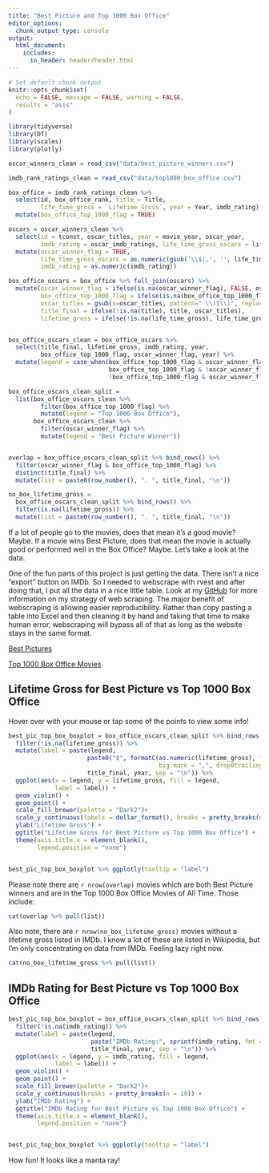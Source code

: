 ```yaml
---
title: "Best Picture and Top 1000 Box Office"
editor_options: 
  chunk_output_type: console
output:
  html_document:
    includes:
      in_header: header/header.html
---
```


```r
# Set default chunk output
knitr::opts_chunk$set(
  echo = FALSE, message = FALSE, warning = FALSE,
  results = "asis"
)
```

```r
library(tidyverse)
library(DT)
library(scales)
library(plotly)
```



```r
oscar_winners_clean = read_csv("data/best_picture_winners.csv")

imdb_rank_ratings_clean = read_csv("data/top1000_box_office.csv")
```

```r
box_office = imdb_rank_ratings_clean %>%
  select(id, box_office_rank, title = Title,
         life_time_gross = `Lifetime Gross`, year = Year, imdb_rating) %>% 
  mutate(box_office_top_1000_flag = TRUE)

oscars = oscar_winners_clean %>%
  select(id = tconst, oscar_titles, year = movie_year, oscar_year,
         imdb_rating = oscar_imdb_ratings, life_time_gross_oscars = life_time_gross) %>% 
  mutate(oscar_winner_flag = TRUE,
         life_time_gross_oscars = as.numeric(gsub('\\$|,', '', life_time_gross_oscars)),
         imdb_rating = as.numeric(imdb_rating))

box_office_oscars = box_office %>% full_join(oscars) %>% 
  mutate(oscar_winner_flag = ifelse(is.na(oscar_winner_flag), FALSE, oscar_winner_flag),
         box_office_top_1000_flag = ifelse(is.na(box_office_top_1000_flag), FALSE, box_office_top_1000_flag),
         oscar_titles = gsub(x=oscar_titles, pattern=" \\(I\\)", replacement = ""),
         title_final = ifelse(!is.na(title), title, oscar_titles),
         lifetime_gross = ifelse(!is.na(life_time_gross), life_time_gross, life_time_gross_oscars))


box_office_oscars_clean = box_office_oscars %>% 
  select(title_final, lifetime_gross, imdb_rating, year,
         box_office_top_1000_flag, oscar_winner_flag, year) %>% 
  mutate(legend = case_when(box_office_top_1000_flag & oscar_winner_flag ~ "Both Oscar Winning and Top 1000 Box Office",
                            box_office_top_1000_flag & !oscar_winner_flag ~ "Top 1000 Box Office",
                            !box_office_top_1000_flag & oscar_winner_flag ~ "Best Picture Winner"))

box_office_oscars_clean_split =
  list(box_office_oscars_clean %>%
         filter(box_office_top_1000_flag) %>% 
         mutate(legend = "Top 1000 Box Office"),
       box_office_oscars_clean %>%
         filter(oscar_winner_flag) %>% 
         mutate(legend = "Best Picture Winner"))


overlap = box_office_oscars_clean_split %>% bind_rows() %>% 
  filter(oscar_winner_flag & box_office_top_1000_flag) %>% 
  distinct(title_final) %>% 
  mutate(list = paste0(row_number(), ". ", title_final, "\n"))

no_box_lifetime_gross = 
  box_office_oscars_clean_split %>% bind_rows() %>% 
  filter(is.na(lifetime_gross)) %>% 
  mutate(list = paste0(row_number(), ". ", title_final, "\n"))
```

If a lot of people go to the movies, does that mean it's a good movie? Maybe. If a movie wins Best Picture, does that mean the movie is actually good or performed well in the Box Office? Maybe. Let's take a look at the data. 

One of the fun parts of this project is just getting the data. There isn't a nice "export" button on IMDb. So I needed to webscrape with rvest and after doing that, I put all the data in a nice little table. Look at my [GitHub](https://github.com/cavandonohoe/cavandonohoe.github.io) for more information on my strategy of web scraping. The major benefit of webscraping is allowing easier reproducibility. Rather than copy pasting a table into Excel and then cleaning it by hand and taking that time to make human error, webscraping will bypass all of that as long as the website stays in the same format.

[Best Pictures](https://www.imdb.com/search/title/?groups=best_picture_winner&sort=year,desc&count=100&view=advanced)

[Top 1000 Box Office Movies](https://www.boxofficemojo.com/chart/top_lifetime_gross/?area=XWW)

## Lifetime Gross for Best Picture vs Top 1000 Box Office

Hover over with your mouse or tap some of the points to view some info! 

```r
best_pic_top_box_boxplot = box_office_oscars_clean_split %>% bind_rows() %>%
  filter(!is.na(lifetime_gross)) %>% 
  mutate(label = paste(legend,
                      paste0("$", formatC(as.numeric(lifetime_gross), format = "f",
                                          big.mark = ",", drop0trailing = TRUE)),
                      title_final, year, sep = "\n")) %>%
  ggplot(aes(x = legend, y = lifetime_gross, fill = legend,
             label = label)) +
  geom_violin() +
  geom_point() +
  scale_fill_brewer(palette = "Dark2")+
  scale_y_continuous(labels = dollar_format(), breaks = pretty_breaks(n = 10)) +
  ylab("Lifetime Gross") +
  ggtitle("Lifetime Gross for Best Picture vs Top 1000 Box Office") +
  theme(axis.title.x = element_blank(),
        legend.position = "none")


best_pic_top_box_boxplot %>% ggplotly(tooltip = "label")

```

Please note there are `r nrow(overlap)` movies which are both Best Picture winners and are in the Top 1000 Box Office Movies of All Time. Those include:

```r
cat(overlap %>% pull(list))
```

Also note, there are `r nrow(no_box_lifetime_gross)` movies without a lifetime gross listed in IMDb. I know a lot of these are listed in Wikipedia, but I'm only concentrating on data from IMDb. Feeling lazy right now.

```r
cat(no_box_lifetime_gross %>% pull(list))
```

## IMDb Rating for Best Picture vs Top 1000 Box Office

```r
best_pic_top_box_boxplot = box_office_oscars_clean_split %>% bind_rows() %>%
  filter(!is.na(imdb_rating)) %>%
  mutate(label = paste(legend,
                       paste("IMDb Rating:", sprintf(imdb_rating, fmt = "%#.1f")),
                       title_final, year, sep = "\n")) %>%
  ggplot(aes(x = legend, y = imdb_rating, fill = legend,
             label = label)) +
  geom_violin() +
  geom_point() +
  scale_fill_brewer(palette = "Dark2")+
  scale_y_continuous(breaks = pretty_breaks(n = 10)) +
  ylab("IMDb Rating") +
  ggtitle("IMDb Rating for Best Picture vs Top 1000 Box Office") +
  theme(axis.title.x = element_blank(),
        legend.position = "none")


best_pic_top_box_boxplot %>% ggplotly(tooltip = "label")

```

How fun! It looks like a manta ray!

